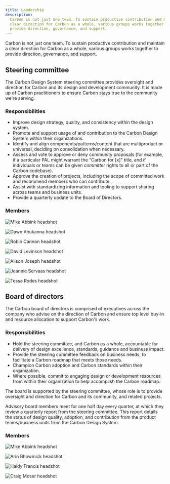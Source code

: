 ```yaml
---
title: Leadership
description:
  Carbon is not just one team. To sustain productive contribution and maintain a
  clear direction for Carbon as a whole, various groups works together to
  provide direction, governance, and support.
---
```


<PageDescription>

Carbon is not just one team. To sustain productive contribution and maintain a
clear direction for Carbon as a whole, various groups works together to provide
direction, governance, and support.

</PageDescription>

## Steering committee

The Carbon Design System steering committee provides oversight and direction for
Carbon and its design and development community. It is made up of Carbon
practitioners to ensure Carbon stays true to the community we're serving.

### Responsibilities

- Improve design strategy, quality, and consistency within the design system.
- Promote and support usage of and contribution to the Carbon Design System
  within their organizations.
- Identify and align components/patterns/content that are multiproduct or
  universal, deciding on consolidation when necessary.
- Assess and vote to approve or deny community proposals (for example, if a
  particular PAL might warrant the "Carbon for [x]" title, and if individuals or
  teams can be given _committer_ rights to all or part of the Carbon codebase).
- Approve the creation of projects, including the scope of committed work and
  recommend members who can contribute.
- Assist with standardizing information and tooling to support sharing across
  teams and business units.
- Provide a quarterly update to the Board of Directors.

### Members

<Row>

<Profile name="Mike Abbink" title="IBM Distingished Designer">

![Mike Abbink headshot](/images/team/abbink_mike.png)

</Profile>
<Profile name="Dawn Ahukanna" title="Design Principal and Front-end Architect, Watson IoT">

![Dawn Ahukanna headshot](/images/team/placeholder.png)

</Profile>
<Profile name="Robin Cannon" title="Program Director">

![Robin Cannon headshot](/images/team/cannon_robin.png)

</Profile>
<Profile name="David Levinson" title="IBM Design Principal, IBM Cloud and Cognitive Software">

![David Levinson headshot](/images/team/placeholder.png)

</Profile>
<Profile name="Alison Joseph" title="Development Manager, Carbon">

![Alison Joseph headshot](/images/team/joseph_alison.png)

</Profile>
<Profile name="Jeannie Servaas" title="IBM Design Principal, Carbon">

![Jeannie Servaas headshot](/images/team/servaas_jean.png)

</Profile>
<Profile name="Tessa Rodes" title="Senior Design Manager, IBM Cloud Platform">

![Tessa Rodes headshot](/images/team/placeholder.png)

</Profile>
</Row>

## Board of directors

The Carbon board of directors is comprised of executives across the company who
advise on the direction of Carbon and ensure top level buy-in and resource
allocation to support Carbon's work.

### Responsibilities

- Hold the steering committee, and Carbon as a whole, accountable for delivery
  of design excellence, standards, guidance and business impact.
- Provide the steering committee feedback on business needs, to facilitate a
  Carbon roadmap that meets those needs.
- Champion Carbon adoption and Carbon standards within their organization.
- Where possible, commit to engaging design or development resources from within
  their organization to help accomplish the Carbon roadmap.

The board is supported by the steering committee, whose role is to provide
oversight and direction for Carbon and its community, and related projects.

Advisory board members meet for one half day every quarter, at which they review
a quarterly report from the steering committee. This report details the status
of design quality, adoption, and contribution from the product teams/business
units from the Carbon Design System.

### Members

<Row>

<Profile name="Mike Abbink" title="IBM Distingished Designer">

![Mike Abbink headshot](/images/team/abbink_mike.png)

</Profile>
<Profile name="Arin Bhowmick" title="Vice President and Chief Design Officer, Cloud Data & AI">

![Arin Bhowmick headshot](/images/team/placeholder.png)

</Profile>
<Profile name="Haidy Francis" title="Design Executive, IBM Security">

![Haidy Francis headshot](/images/team/placeholder.png)

</Profile>
<Profile name="Craig Moser" title="Vice President of Design and Usability, AI Applications">

![Craig Moser headshot](/images/team/placeholder.png)

</Profile>

</Row>

